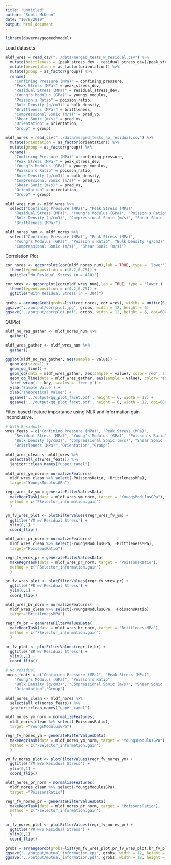 ```yaml
---
title: "Untitled"
author: "Scott McKean"
date: "10/8/2019"
output: html_document
---
```


```r
library(duvernaygeomechmodel)
```

Load datasets

```r
mldf_wres = read_csv("../data/merged_tests_w_residual.csv") %>%
  mutate(brittleness = (peak_stress_dev - residual_stress_dev)/peak_stress_dev) %>%
  mutate(orientation = as_factor(orientation)) %>%
  mutate(group = as_factor(group)) %>%
  rename(
    "Confining Pressure (MPa)" = confining_pressure,
    "Peak Stress (MPa)" = peak_stress_dev, 
    "Residual Stress (MPa)" = residual_stress_dev, 
    "Young's Modulus (GPa)" = youngs_modulus,
    "Poisson's Ratio" = poisson_ratio, 
    "Bulk Density (g/cm3)" = bulk_density, 
    "Brittleness (MPa)" = brittleness, 
    "Compressional Sonic (m/s)" = pred_vp, 
    "Shear Sonic (m/s)" = pred_vs,
    "Orientation" = orientation,
    "Group" = group)

mldf_nores = read_csv("../data/merged_tests_no_residual.csv") %>%
  mutate(orientation = as_factor(orientation)) %>%
  mutate(group = as_factor(group)) %>%
  rename(
    "Confining Pressure (MPa)" = confining_pressure,
    "Peak Stress (MPa)" = peak_stress_dev, 
    "Young's Modulus (GPa)" = youngs_modulus,
    "Poisson's Ratio" = poisson_ratio, 
    "Bulk Density (g/cm3)" = bulk_density,
    "Compressional Sonic (m/s)" = pred_vp, 
    "Shear Sonic (m/s)" = pred_vs,
    "Orientation" = orientation,
    "Group" = group)
```

```r
mldf_wres_num <- mldf_wres %>% 
  select("Confining Pressure (MPa)", "Peak Stress (MPa)", 
    "Residual Stress (MPa)", "Young's Modulus (GPa)", "Poisson's Ratio", 
    "Bulk Density (g/cm3)", "Compressional Sonic (m/s)", "Shear Sonic (m/s)", 
    "Brittleness (MPa)")

mldf_nores_num <- mldf_nores %>% 
  select("Confining Pressure (MPa)", "Peak Stress (MPa)", 
    "Young's Modulus (GPa)", "Poisson's Ratio", "Bulk Density (g/cm3)", 
    "Compressional Sonic (m/s)", "Shear Sonic (m/s)")
```

Correlation Plot

```r
cor_nores <- ggcorrplot(cor(mldf_nores_num),lab = TRUE, type = 'lower') +
  theme(legend.position = c(0.2,0.75)) +
  ggtitle("No Residual Stress (n = 410)")

cor_wres <- ggcorrplot(cor(mldf_wres_num),lab = TRUE, type = 'lower') +
  theme(legend.position = c(0.2,0.75)) +
  ggtitle("With Residual Stress (n = 304)")

grobs = arrangeGrob(grobs=list(cor_nores, cor_wres), widths = unit(c(6,6),"in"), heights = unit(c(6),"in"))
ggsave("../output/corrplot.jpg", grobs, width = 12, height = 6)
ggsave("../output/corrplot.pdf", grobs, width = 12, height = 6, dpi=600)
```

QQPlot

```r
mldf_no_res_gather <- mldf_nores_num %>%
  gather()

mldf_wres_gather <- mldf_wres_num %>%
  gather()

ggplot(mldf_no_res_gather, aes(sample = value)) +
  geom_qq(size=1) +
  geom_qq_line() +
  geom_qq(data = mldf_wres_gather, aes(sample = value), color='red', size=1) +
  geom_qq_line(data = mldf_wres_gather, aes(sample = value), color='red') +
  facet_wrap(. ~ key, scales = 'free_y') +
  ylab('Sample Value') +
  xlab('Theoretical Value') +
  ggsave('../output/qq_plot_facet.pdf', height = 6, width = 12) +
  ggsave('../output/qq_plot_facet.pdf', height = 6, width = 12, dpi=600)
```

Filter-based feature importance using MLR and information gain - inconclusive.

```r
# With Residuals
wres_feats = c("Confining Pressure (MPa)", "Peak Stress (MPa)", 
    "Residual Stress (MPa)", "Young's Modulus (GPa)", "Poisson's Ratio", 
    "Bulk Density (g/cm3)", "Compressional Sonic (m/s)", "Shear Sonic (m/s)", 
    "Brittleness (MPa)","Orientation","Group")

mldf_wres_clean <- mldf_wres %>% 
  select(all_of(wres_feats)) %>% 
  janitor::clean_names("upper_camel")

mldf_wres_ym_norm = normalizeFeatures(
  mldf_wres_clean %>% select(-PoissonsRatio, -BrittlenessMPa), 
  target="YoungsModulusGPa")

regr_wres_fv_ym = generateFilterValuesData(
  makeRegrTask(data = mldf_wres_ym_norm, target = "YoungsModulusGPa"), 
  method = c("FSelector_information.gain")
  )

ym_fv_wres_plot <- plotFilterValues(regr_wres_fv_ym) +
  ggtitle('YM w/ Residual Stress') +
  ylim(0,1) +
  coord_flip()

mldf_wres_pr_norm = normalizeFeatures(
  mldf_wres_clean %>% select(-YoungsModulusGPa, -BrittlenessMPa),
  target="PoissonsRatio")

regr_fv_wres_pr = generateFilterValuesData(
  makeRegrTask(data = mldf_wres_pr_norm, target = "PoissonsRatio"), 
  method = c("FSelector_information.gain")
  )

pr_fv_wres_plot <- plotFilterValues(regr_fv_wres_pr) +
  ggtitle('PR w/ Residual Stress') +
  ylim(0,1) +
  coord_flip()

mldf_wres_br_norm = normalizeFeatures(
  mldf_wres_clean %>% select(-YoungsModulusGPa, -PoissonsRatio), 
  target="BrittlenessMPa")

regr_fv_br = generateFilterValuesData(
  makeRegrTask(data = mldf_wres_br_norm, target = "BrittlenessMPa"), 
  method = c("FSelector_information.gain")
  )

br_fv_plot <- plotFilterValues(regr_fv_br) +
  ggtitle('BR w/ Residual Stress') +
  ylim(0,1) +
  coord_flip()

# No residual
nores_feats = c("Confining Pressure (MPa)", "Peak Stress (MPa)", 
    "Young's Modulus (GPa)", "Poisson's Ratio", 
    "Bulk Density (g/cm3)", "Compressional Sonic (m/s)", "Shear Sonic (m/s)", 
    "Orientation","Group")

mldf_nores_clean <- mldf_nores %>% 
  select(all_of(nores_feats)) %>%
  janitor::clean_names("upper_camel")

mldf_nores_ym_norm = normalizeFeatures(
  mldf_nores_clean %>% select(-PoissonsRatio),
  target ="YoungsModulusGPa")

regr_fv_nores_ym = generateFilterValuesData(
  makeRegrTask(data = mldf_nores_ym_norm, target = "YoungsModulusGPa"), 
  method = c("FSelector_information.gain")
  )

ym_fv_nores_plot <- plotFilterValues(regr_fv_nores_ym) +
  ggtitle('YM w/o Residual Stress') +
  ylim(0,1) + 
  coord_flip()

mldf_nores_pr_norm = normalizeFeatures(
  mldf_nores_clean %>% select(-YoungsModulusGPa),
  target ="PoissonsRatio")

regr_fv_nores_pr = generateFilterValuesData(
  makeRegrTask(data = mldf_nores_pr_norm, target = "PoissonsRatio"), 
  method = c("FSelector_information.gain")
  )

pr_fv_nores_plot <- plotFilterValues(regr_fv_nores_pr) +
  ggtitle('PR w/o Residual Stress') +
  ylim(0,1) +
  coord_flip()

grobs = arrangeGrob(grobs=list(ym_fv_wres_plot,pr_fv_wres_plot,br_fv_plot,ym_fv_nores_plot, pr_fv_nores_plot), widths = unit(c(4,4,4),"in"), heights = unit(c(3,3),"in"))
ggsave("../output/mutual_information.eps", grobs, width = 12, height = 6)
ggsave("../output/mutual_information.pdf", grobs, width = 12, height = 6, dpi=600)
```

